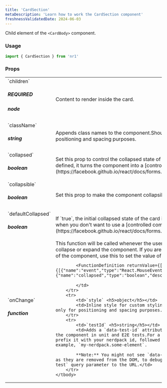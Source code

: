 ```yaml
---
title: 'CardSection'
metaDescription: 'Learn how to work the CardSection component'
freshnessValidatedDate: 2024-06-03
---
```


Child element of the `<CardBody>` component.

### Usage

```js
import { CardSection } from 'nr1'
```


### Props

<table>
    <tbody>
        <tr>
            <td>`children` <h5>REQUIRED</h5> <h5>node</h5></td>
            <td>Content to render inside the card.</td>
        </tr>
        <tr>
            <td>`className` <h5>string</h5></td>
            <td>Appends class names to the component.Should be used only for positioning and spacing purposes.</td>
        </tr>
        <tr>
            <td>`collapsed` <h5>boolean</h5></td>
            <td>Set this prop to control the collapsed state of the component.If defined, it turns the component into a [controlled component](https://facebook.github.io/react/docs/forms.html).</td>
        </tr>
        <tr>
            <td>`collapsible` <h5>boolean</h5></td>
            <td>Set this prop to make the component collapsible.</td>
        </tr>
        <tr>
            <td>`defaultCollapsed` <h5>boolean</h5></td>
            <td>If `true`, the initial collapsed state of the card is `collapsed`.Useful when you don't want to use a [controlled component](https://facebook.github.io/react/docs/forms.html).</td>
        </tr>
        <tr>
            <td>`onChange` <h5>function</h5></td>
            <td>This function will be called whenever the user clicks the header to collapse or expand the component. If you are controlling the state of the component, use this to set the value of the `collapsed` prop.
            
            <FunctionDefinition returnValue={[]} arguments={[{"name":"event","type":"React.MouseEvent","description":""},{"name":"collapsed","type":"boolean","description":""}]} />
            
            </td>
        </tr>
        <tr>
            <td>`style` <h5>object</h5></td>
            <td>Inline style for custom styling.Should be used only for positioning and spacing purposes.</td>
        </tr>
        <tr>
            <td>`testId` <h5>string</h5></td>
            <td>Adds a `data-test-id` attribute. Use it to target the component in unit and E2E tests.For a test id to be valid, prefix it with your nerdpack id, followed up by a dot.For example, `my-nerdpack.some-element`.
            
            **Note:** You might not see `data-test-id` attributes as they are removed from the DOM, to debug them pass a `e2e-test` query parameter to the URL.</td>
        </tr>
    </tbody>
</table>